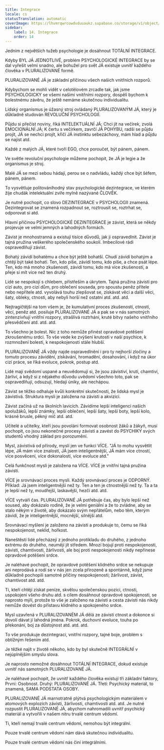 ```yaml
---
title: Integrace
locale: cs
statusTranslation: automatic
coverImage: https://lhvmrqwrcowdvduuaukz.supabase.co/storage/v1/object/public/strapi-uploads/small_cover-educacion-fundamental.webp-2d51a7828a2b1309555be27f7e2a61a0.webp
sidebar:
    label: 14. Integrace
    order: 14
---
```

Jedním z největších tužeb psychologie je dosáhnout TOTÁLNÍ INTEGRACE.

Kdyby BYL JÁ JEDNOTLIVÉ, problém PSYCHOLOGICKÉ INTEGRACE by se dal vyřešit velmi snadno, ale bohužel pro svět JÁ existuje uvnitř každého člověka v PLURALIZOVANÉ formě.

PLURALIZOVANÉ JÁ je základní příčinou všech našich vnitřních rozporů.

Kdybychom se mohli vidět v celotělovém zrcadle tak, jak jsme PSYCHOLOGICKY se všemi našimi vnitřními rozpory, dospěli bychom k bolestnému závěru, že ještě nemáme skutečnou individualitu.

Lidský organismus je úžasný stroj ovládaný PLURALIZOVANÝM JÁ, který je důkladně studován REVOLUČNÍ PSYCHOLOGIÍ.

Půjdu si přečíst noviny, říká INTELEKTUÁLNÍ JÁ; Chci jít na večírek, zvolá EMOCIONÁLNÍ JÁ; K čertu s večírkem, zavrčí JÁ POHYBU, radši se půjdu projít, JÁ se nechci projít, křičí JÁ instinktu sebezáchovy, mám hlad a půjdu se najíst atd.

Každé z malých JÁ, které tvoří EGO, chce poroučet, být pánem, pánem.

Ve světle revoluční psychologie můžeme pochopit, že JÁ je legie a že organismus je stroj.

Malé JÁ se mezi sebou hádají, perou se o nadvládu, každý chce být šéfem, pánem, pánem.

To vysvětluje politováníhodný stav psychologické dezintegrace, ve kterém žije chudák intelektuální zvíře mylně nazývané ČLOVĚK.

Je nutné pochopit, co slovo DEZINTEGRACE v PSYCHOLOGII znamená. Dezintegrovat se znamená rozpadnout se, roztrousit se, roztrhat se, odporovat si atd.

Hlavní příčinou PSYCHOLOGICKÉ DEZINTEGRACE je závist, která se někdy projevuje ve velmi jemných a lahodných formách.

Závist je mnohostranná a existují tisíce důvodů, jak ji ospravedlnit. Závist je tajná pružina veškerého společenského soukolí. Imbecilové rádi ospravedlňují závist.

Bohatý závidí bohatému a chce být ještě bohatší. Chudí závidí bohatým a chtějí být také bohatí. Ten, kdo píše, závidí tomu, kdo píše, a chce psát lépe. Ten, kdo má mnoho zkušeností, závidí tomu, kdo má více zkušeností, a přeje si mít více než ten druhý.

Lidé se nespokojí s chlebem, přístřeším a úkrytem. Tajná pružina závisti pro cizí auto, pro cizí dům, pro oblečení souseda, pro spoustu peněz přítele nebo nepřítele atd. vyvolává touhu zlepšovat se, získávat věci a další věci, šaty, obleky, ctnosti, aby nebyli horší než ostatní atd. atd. atd.

Nejtragičtější na tom všem je, že kumulativní proces zkušeností, ctností, věcí, peněz atd. posiluje PLURALIZOVANÉ JÁ a pak se v nás samotných zintenzivňují vnitřní rozpory, strašlivá roztrhání, kruté bitvy našeho vnitřního přesvědčení atd. atd. atd.

To všechno je bolest. Nic z toho nemůže přinést opravdové potěšení zkroušenému srdci. To vše vede ke zvýšení krutosti v naší psychice, k rozmnožení bolesti, k nespokojenosti stále hlubší.

PLURALIZOVANÉ JÁ vždy najde ospravedlnění i pro ty nejhorší zločiny a tomuto procesu závidění, získávání, hromadění, dosahování, i když na úkor cizí práce, se říká evoluce, pokrok, postup atd.

Lidé mají svědomí uspané a neuvědomují si, že jsou závistiví, krutí, chamtiví, žárliví, a když si z nějakého důvodu uvědomí všechno toto, pak se ospravedlňují, odsuzují, hledají úniky, ale nechápou.

Závist se těžko odhaluje kvůli konkrétní skutečnosti, že lidská mysl je závistivá. Struktura mysli je založena na závisti a akvizici.

Závist začíná už na školních lavicích. Závidíme lepší inteligenci našich spolužáků, lepší známky, lepší oblečení, lepší šaty, lepší boty, lepší kolo, krásné brusle, pěkný míč atd. atd.

Učitelé a učitelky, kteří jsou povoláni formovat osobnost žáků a žákyň, musí pochopit, co jsou nekonečné procesy závisti a zavést do PSYCHIKY svých studentů vhodný základ pro porozumění.

Mysl, závistivá od přírody, myslí jen ve funkci VÍCE. "JÁ to mohu vysvětlit lépe, JÁ mám více znalostí, JÁ jsem inteligentnější, JÁ mám více ctností, více posvěcení, více dokonalostí, více evoluce atd."

Celá funkčnost mysli je založena na VÍCE. VÍCE je vnitřní tajná pružina závisti.

VÍCE je srovnávací proces mysli. Každý srovnávací proces je ODPORNÝ. Příklad: Já jsem inteligentnější než ty. Ten a ten je ctnostnější než ty. Ta a ta je lepší než ty, moudřejší, laskavější, hezčí atd. atd.

VÍCE vytváří čas. PLURALIZOVANÉ JÁ potřebuje čas, aby bylo lepší než soused, aby dokázalo rodině, že je velmi geniální a že to zvládne, aby se stalo někým v životě, aby dokázalo svým nepřátelům, nebo těm, kterým závidí, že je inteligentnější, mocnější, silnější atd.

Srovnávací myšlení je založeno na závisti a produkuje to, čemu se říká nespokojenost, neklid, hořkost.

Naneštěstí lidé přecházejí z jednoho protikladu do druhého, z jednoho extrému do druhého, neumějí jít středem. Mnozí bojují proti nespokojenosti, závisti, chamtivosti, žárlivosti, ale boj proti nespokojenosti nikdy nepřinese opravdové potěšení srdce.

Je naléhavé pochopit, že opravdové potěšení klidného srdce se nekupuje ani neprodává a rodí se v nás jen zcela přirozeně a spontánně, když jsme důkladně pochopili samotné příčiny nespokojenosti; žárlivost, závist, chamtivost atd. atd.

Ti, kteří chtějí získat peníze, skvělou společenskou pozici, ctnosti, uspokojení všeho druhu atd. s cílem dosáhnout opravdové spokojenosti, se naprosto mýlí, protože to vše je založeno na závisti a cesta závisti nás nikdy nemůže dovést do přístavu klidného a spokojeného srdce.

Mysl uzavřená v PLURALIZOVANÉM JÁ dělá ze závisti ctnost a dokonce si dovolí dávat jí lahodná jména. Pokrok, duchovní evoluce, touha po překonání, boj za důstojnost atd. atd. atd.

To vše produkuje dezintegraci, vnitřní rozpory, tajné boje, problém s obtížným řešením atd.

Je těžké najít v životě někoho, kdo by byl skutečně INTEGRÁLNÍ v nejúplnějším smyslu slova.

Je naprosto nemožné dosáhnout TOTÁLNÍ INTEGRACE, dokud existuje uvnitř nás samotných PLURALIZOVANÉ JÁ.

Je naléhavé pochopit, že uvnitř každého člověka existují tři základní faktory, První: Osobnost. Druhý: PLURALIZOVANÉ JÁ. Třetí: Psychický materiál, to znamená, SAMA PODSTATA OSOBY.

PLURALIZOVANÉ JÁ marnotratně plýtvá psychologickým materiálem v atomových explozích závisti, žárlivosti, chamtivosti atd. atd. Je nutné rozpustit PLURALIZOVANÉ JÁ, abychom nahromadili uvnitř psychický materiál a vytvořili v našem nitru trvalé centrum vědomí.

Ti, kteří nemají trvalé centrum vědomí, nemohou být integrální.

Pouze trvalé centrum vědomí nám dává skutečnou individualitu.

Pouze trvalé centrum vědomí nás činí integrálními.

